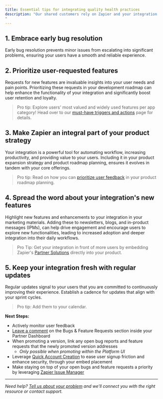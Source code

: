 ```yaml
---
title: Essential tips for integrating quality health practices
description: "Our shared customers rely on Zapier and your integration for business-critical workflows. Addressing feedback early and often ensures users have the best experience, both with Zapier's platform and yours. Follow these tips on how.
"
---
```


## 1\. Embrace early bug resolution

Early bug resolution prevents minor issues from escalating into significant problems, ensuring your users have a smooth and reliable experience.

## 2\. Prioritize user-requested features

Requests for new features are invaluable insights into your user needs and pain points. Prioritizing these requests in your development roadmap can help enhance the functionality of your integration and significantly boost user retention and loyalty.

> Pro tip: Explore users' most valued and widely used features per app category! Head over to our [must-have triggers and actions](/platform/quickstart/must-have-triggers-and-actions) page for details.

## 3\. Make Zapier an integral part of your product strategy

Your integration is a powerful tool for automating workflow, increasing productivity, and providing value to your users. Including it in your product expansion strategy and product roadmap planning, ensures it evolves in tandem with your core offerings.

> Pro tip: Read on how you can [prioritize user feedback](https://zapier.com/blog/prioritize-user-feedback-with-beamer/) in your product roadmap planning.

## 4\. Spread the word about your integration's new features

Highlight new features and enhancements to your integration in your marketing materials. Adding these to newsletters, blogs, and in-product messages (IPMs), can help drive engagement and encourage users to explore new functionalities, leading to increased adoption and deeper integration into their daily workflows.

> Pro Tip: Get your integration in front of more users by embedding Zapier's [Partner Solutions](https://zapier.com/partner/solutions/plug-and-play) directly into your product.

## 5\. Keep your integration fresh with regular updates

Regular updates signal to your users that you are committed to continuously improving their experience. Establish a cadence for updates that align with your sprint cycles.

> Pro tip: Add them to your calendar.

**Next Steps:**

*   Actively monitor user feedback
*   [Leave a comment](/platform/manage/user-feedback) on the Bugs & Feature Requests section inside your Partner Dashboard
*   When promoting a version, link any open bug reports and feature requests that the newly promoted version addresses
    *   _Only possible when promoting within the Platform UI_
*   Leverage [Quick Account Creation](https://platform.zapier.com/embed/quick-account-creation) to ease user signup friction and enhance security, through your embed placement
*   Make staying on top of your open bugs and feature requests a priority by leveraging [Zapier Issue Manager](/platform/manage/user-feedback#3-consider-zapier-issue-manager)

- - -
_Need help? [Tell us about your problem](https://developer.zapier.com/contact) and we'll connect you with the right resource or contact support._
